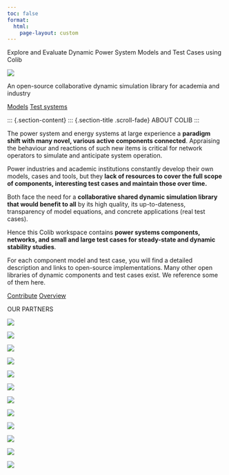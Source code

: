 ```yaml
---
toc: false
format:
  html:
    page-layout: custom
---
```


::: {.main-header}
::: {.hero-banner}
::: {.hero-content}
::: {.hero-text .fade-in-right}
Explore and Evaluate Dynamic Power System Models and Test Cases using Colib
:::
::: {.hero-image .fade-in-left}
![](assets/img/HVDC_model_modelica.png){.hero-diagram}
:::
:::
::: {.hero-subcontent .fade-in-up}
::: {.hero-subcontent-text}
An open-source collaborative dynamic simulation library for academia and industry
:::
::: {.button-group}
[Models](models/index.qmd){.btn-main} [Test systems](test_cases.qmd){.btn-main}
:::
:::
:::
:::

::: {.section-content}
::: {.section-title .scroll-fade}
ABOUT COLIB
:::

::: {.flex-row .scroll-fade}
::: {.col-md-6 .scroll-fade}
The power system and energy systems at large experience a **paradigm shift with many novel, various active components connected**. Appraising the behaviour and reactions of such new items is critical for network operators to simulate and anticipate system operation.

Power industries and academic institutions constantly develop their own models, cases and tools, but they **lack of resources to cover the full scope of components, interesting test cases and maintain those over time.**
:::
::: {.col-md-6 .scroll-fade}
Both face the need for a **collaborative shared dynamic simulation library that would benefit to all** by its high quality, its up-to-dateness, transparency of model equations, and concrete applications (real test cases).

Hence this Colib workspace contains **power systems components, networks, and small and large test cases for steady-state and dynamic stability studies**.
:::
:::

For each component model and test case, you will find a detailed description and links to open-source implementations. Many other open libraries of dynamic components and test cases exist. We reference some of them here.

::: {.button-group}
[Contribute](models.qmd){.btn-main} [Overview](test_cases.qmd){.btn-main}
:::

::: {.partner-section .scroll-fade}
::: {.section-title}
OUR PARTNERS
:::

::: {.partner-logos}
::: {.parter-logo .scroll-fade}
![](assets/img/colib_logos/Danmarks_Tekniske_Universitet_(logo).svg){.parter-logo-img-lg}
:::

::: {.parter-logo .scroll-fade}
![](assets/img/colib_logos/ELES_logo.svg){.parter-logo-img}
:::

::: {.parter-logo .scroll-fade}
![](assets/img/colib_logos/Fraunhofer-Gesellschaft_2009_logo.svg){.parter-logo-img}
:::

::: {.parter-logo .scroll-fade}
![](assets/img/colib_logos/RTE_logo.svg){.parter-logo-img-lg}
:::

::: {.parter-logo .scroll-fade}
![](assets/img/colib_logos/Logo_GRT_Gaz.svg){.parter-logo-img}
:::

::: {.parter-logo .scroll-fade}
![](assets/img/colib_logos/RWTH_Logo_3.svg){.parter-logo-img}
:::

::: {.parter-logo .scroll-fade}
![](assets/img/colib_logos/Logo_TotalEnergies.svg){.parter-logo-img-lg}
:::

::: {.parter-logo .scroll-fade}
![](assets/img/colib_logos/Swissgrid-logo.svg){.parter-logo-img}
:::

::: {.parter-logo .scroll-fade}
![](assets/img/colib_logos/Tennet_TSO_logo.svg){.parter-logo-img}
:::

::: {.parter-logo .scroll-fade}
![](assets/img/colib_logos/TUDELFT.svg){.parter-logo-img-lg}
:::

::: {.parter-logo .scroll-fade}
![](assets/img/colib_logos/ul-logo_new.svg){.parter-logo-img}
:::

::: {.parter-logo .scroll-fade}
![](assets/img/colib_logos/universidad-pontificia-de-comillas.svg){.parter-logo-img}
:::
:::
:::

<script>
// Intersection Observer for scroll-based fade effects
document.addEventListener('DOMContentLoaded', function() {
  const fadeElements = document.querySelectorAll('.scroll-fade');
  
  const observer = new IntersectionObserver((entries) => {
    entries.forEach(entry => {
      if (entry.isIntersecting) {
        entry.target.classList.add('visible');
      }
    });
  }, {
    threshold: 0.1,
    rootMargin: '0px 0px -50px 0px'
  });
  
  fadeElements.forEach(element => {
    observer.observe(element);
  });
});
</script>
